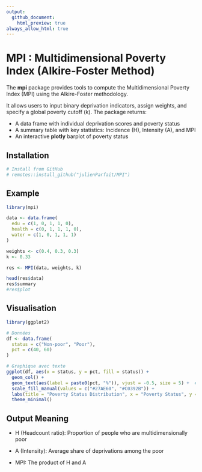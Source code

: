 ```yaml
---
output: 
  github_document:
    html_preview: true
always_allow_html: true
---
```


# MPI : Multidimensional Poverty Index (Alkire-Foster Method)

The **mpi** package provides tools to compute the Multidimensional Poverty Index (MPI) using the Alkire-Foster methodology.

It allows users to input binary deprivation indicators, assign weights, and specify a global poverty cutoff (k). The package returns:

- A data frame with individual deprivation scores and poverty status
- A summary table with key statistics: Incidence (H), Intensity (A), and MPI
- An interactive **plotly** barplot of poverty status

## Installation

```r
# Install from GitHub
# remotes::install_github("julienParfait/MPI")
```

## Example 

```r
library(mpi)

data <- data.frame(
  edu = c(1, 0, 1, 1, 0),
  health = c(0, 1, 1, 1, 0),
  water = c(1, 0, 1, 1, 1)
)

weights <- c(0.4, 0.3, 0.3)
k <- 0.33

res <- MPI(data, weights, k)

head(res$data)
res$summary
#res$plot

```

## Visualisation 

```r
library(ggplot2)

# Données
df <- data.frame(
  status = c("Non-poor", "Poor"),
  pct = c(40, 60)
)

# Graphique avec texte
ggplot(df, aes(x = status, y = pct, fill = status)) +
  geom_col() +
  geom_text(aes(label = paste0(pct, "%")), vjust = -0.5, size = 5) +  # <- Ajouter ce bloc
  scale_fill_manual(values = c("#27AE60", "#C0392B")) +
  labs(title = "Poverty Status Distribution", x = "Poverty Status", y = "Percentage") +
  theme_minimal()
```


## Output Meaning

* H (Headcount ratio): Proportion of people who are multidimensionally poor

* A (Intensity): Average share of deprivations among the poor

* MPI: The product of H and A




